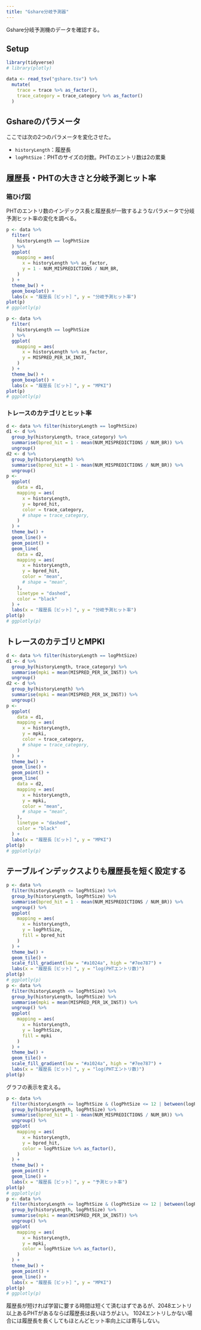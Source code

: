 ```yaml
---
title: "Gshare分岐予測器"
---
```


Gshare分岐予測機のデータを確認する。


## Setup

```r
library(tidyverse)
# library(plotly)

data <- read_tsv("gshare.tsv") %>%
  mutate(
    trace = trace %>% as_factor(),
    trace_category = trace_category %>% as_factor()
  )
```


## Gshareのパラメータ

ここでは次の2つのパラメータを変化させた。

* `historyLength`：履歴長
* `logPhtSize`：PHTのサイズの対数。PHTのエントリ数は2の累乗

## 履歴長・PHTの大きさと分岐予測ヒット率

### 箱ひげ図

PHTのエントリ数のインデックス長と履歴長が一致するようなパラメータで分岐予測ヒット率の変化を調べる。

```r
p <- data %>%
  filter(
    historyLength == logPhtSize
  ) %>%
  ggplot(
    mapping = aes(
      x = historyLength %>% as_factor,
      y = 1 - NUM_MISPREDICTIONS / NUM_BR,
    )
  ) +
  theme_bw() +
  geom_boxplot() +
  labs(x = "履歴長［ビット］", y = "分岐予測ヒット率")
plot(p)
# ggplotly(p)
```

```r
p <- data %>%
  filter(
    historyLength == logPhtSize
  ) %>%
  ggplot(
    mapping = aes(
      x = historyLength %>% as_factor,
      y = MISPRED_PER_1K_INST,
    )
  ) +
  theme_bw() +
  geom_boxplot() +
  labs(x = "履歴長［ビット］", y = "MPKI")
plot(p)
# ggplotly(p)
```

### トレースのカテゴリとヒット率


```r
d <- data %>% filter(historyLength == logPhtSize)
d1 <- d %>%
  group_by(historyLength, trace_category) %>%
  summarise(bpred_hit = 1 - mean(NUM_MISPREDICTIONS / NUM_BR)) %>%
  ungroup()
d2 <- d %>%
  group_by(historyLength) %>%
  summarise(bpred_hit = 1 - mean(NUM_MISPREDICTIONS / NUM_BR)) %>%
  ungroup()
p <- 
  ggplot(
    data = d1,
    mapping = aes(
      x = historyLength,
      y = bpred_hit,
      color = trace_category,
      # shape = trace_category,
    )
  ) +
  theme_bw() +
  geom_line() +
  geom_point() +
  geom_line(
    data = d2,
    mapping = aes(
      x = historyLength,
      y = bpred_hit,
      color = "mean",
      # shape = "mean",
    ),
    linetype = "dashed",
    color = "black"
  ) +
  labs(x = "履歴長［ビット］", y = "分岐予測ヒット率")
plot(p)
# ggplotly(p)
```

## トレースのカテゴリとMPKI


```r
d <- data %>% filter(historyLength == logPhtSize)
d1 <- d %>%
  group_by(historyLength, trace_category) %>%
  summarise(mpki = mean(MISPRED_PER_1K_INST)) %>%
  ungroup()
d2 <- d %>%
  group_by(historyLength) %>%
  summarise(mpki = mean(MISPRED_PER_1K_INST)) %>%
  ungroup()
p <- 
  ggplot(
    data = d1,
    mapping = aes(
      x = historyLength,
      y = mpki,
      color = trace_category,
      # shape = trace_category,
    )
  ) +
  theme_bw() +
  geom_line() +
  geom_point() +
  geom_line(
    data = d2,
    mapping = aes(
      x = historyLength,
      y = mpki,
      color = "mean",
      # shape = "mean",
    ),
    linetype = "dashed",
    color = "black"
  ) +
  labs(x = "履歴長［ビット］", y = "MPKI")
plot(p)
# ggplotly(p)
```


## テーブルインデックスよりも履歴長を短く設定する

```r
p <- data %>%
  filter(historyLength <= logPhtSize) %>%
  group_by(historyLength, logPhtSize) %>%
  summarise(bpred_hit = 1 - mean(NUM_MISPREDICTIONS / NUM_BR)) %>%
  ungroup() %>%
  ggplot(
    mapping = aes(
      x = historyLength,
      y = logPhtSize,
      fill = bpred_hit
    )
  ) +
  theme_bw() +
  geom_tile() +
  scale_fill_gradient(low = "#a1024a", high = "#7ee787") +
  labs(x = "履歴長［ビット］", y = "log(PHTエントリ数)")
plot(p)
# ggplotly(p)
p <- data %>%
  filter(historyLength <= logPhtSize) %>%
  group_by(historyLength, logPhtSize) %>%
  summarise(mpki = mean(MISPRED_PER_1K_INST)) %>%
  ungroup() %>%
  ggplot(
    mapping = aes(
      x = historyLength,
      y = logPhtSize,
      fill = mpki
    )
  ) +
  theme_bw() +
  geom_tile() +
  scale_fill_gradient(low = "#a1024a", high = "#7ee787") +
  labs(x = "履歴長［ビット］", y = "log(PHTエントリ数)")
plot(p)
```

グラフの表示を変える。

```r
p <- data %>%
  filter(historyLength <= logPhtSize & (logPhtSize <= 12 | between(logPhtSize, 16, 19))) %>%
  group_by(historyLength, logPhtSize) %>%
  summarise(bpred_hit = 1 - mean(NUM_MISPREDICTIONS / NUM_BR)) %>%
  ungroup() %>%
  ggplot(
    mapping = aes(
      x = historyLength,
      y = bpred_hit,
      color = logPhtSize %>% as_factor(),
    )
  ) +
  theme_bw() +
  geom_point() +
  geom_line() +
  labs(x = "履歴長［ビット］", y = "予測ヒット率")
plot(p)
# ggplotly(p)
p <- data %>%
  filter(historyLength <= logPhtSize & (logPhtSize <= 12 | between(logPhtSize, 16, 19))) %>%
  group_by(historyLength, logPhtSize) %>%
  summarise(mpki = mean(MISPRED_PER_1K_INST)) %>%
  ungroup() %>%
  ggplot(
    mapping = aes(
      x = historyLength,
      y = mpki,
      color = logPhtSize %>% as_factor(),
    )
  ) +
  theme_bw() +
  geom_point() +
  geom_line() +
  labs(x = "履歴長［ビット］", y = "MPKI")
plot(p)
# ggplotly(p)
```



履歴長が短ければ学習に要する時間は短くて済むはずであるが、2048エントリ以上あるPHTがあるならば履歴長は長いほうがよい。
1024エントリしかない場合には履歴長を長くしてもほとんどヒット率向上には寄与しない。





